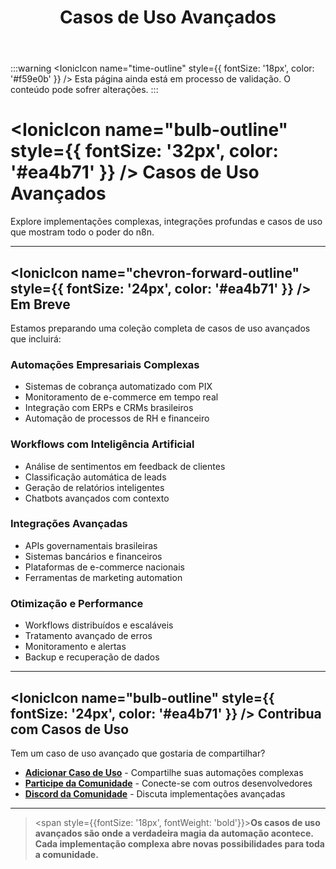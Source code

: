 ﻿---
sidebar_position: 2
title: Casos de Uso Avançados
description: Explore implementações complexas e casos de uso avançados com n8n.
keywords: [n8n, casos de uso, avançado, automação, workflows complexos]
---

:::warning
<IonicIcon name="time-outline" style={{ fontSize: '18px', color: '#f59e0b' }} /> Esta página ainda está em processo de validação. O conteúdo pode sofrer alterações.
:::


# <IonicIcon name="bulb-outline" style={{ fontSize: '32px', color: '#ea4b71' }} /> Casos de Uso Avançados

Explore implementações complexas, integrações profundas e casos de uso que mostram todo o poder do n8n.

---

## <IonicIcon name="chevron-forward-outline" style={{ fontSize: '24px', color: '#ea4b71' }} /> Em Breve

Estamos preparando uma coleção completa de casos de uso avançados que incluirá:

### Automações Empresariais Complexas
- Sistemas de cobrança automatizado com PIX
- Monitoramento de e-commerce em tempo real
- Integração com ERPs e CRMs brasileiros
- Automação de processos de RH e financeiro

### Workflows com Inteligência Artificial
- Análise de sentimentos em feedback de clientes
- Classificação automática de leads
- Geração de relatórios inteligentes
- Chatbots avançados com contexto

### Integrações Avançadas
- APIs governamentais brasileiras
- Sistemas bancários e financeiros
- Plataformas de e-commerce nacionais
- Ferramentas de marketing automation

### Otimização e Performance
- Workflows distribuídos e escaláveis
- Tratamento avançado de erros
- Monitoramento e alertas
- Backup e recuperação de dados

---

## <IonicIcon name="bulb-outline" style={{ fontSize: '24px', color: '#ea4b71' }} /> Contribua com Casos de Uso

Tem um caso de uso avançado que gostaria de compartilhar?

- **[Adicionar Caso de Uso](../../contribuir/n8n-oficial/adicionar-casos-uso)** - Compartilhe suas automações complexas
- **[Participe da Comunidade](../como-participar)** - Conecte-se com outros desenvolvedores
- **[Discord da Comunidade](https://discord.gg/n8nbrasil)** - Discuta implementações avançadas

---

> <span style={{fontSize: '18px', fontWeight: 'bold'}}>**Os casos de uso avançados são onde a verdadeira magia da automação acontece. Cada implementação complexa abre novas possibilidades para toda a comunidade.**</span> 

